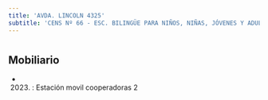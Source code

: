 ```yaml
---
title: 'AVDA. LINCOLN 4325'
subtitle: 'CENS Nº 66 - ESC. BILINGÜE PARA NIÑOS, NIÑAS, JÓVENES Y ADULTOS CON DISCAPACIDAD AUDITIVA Y FORMACIÓN INTEGRAL N° 28  B. AYROLO - ESEA EN DANZA RAMICONE CURSO VOCACIONAL DE FOLKLORE N° 15'
---
```


#


## Mobiliario

*  (2023) : Estación movil cooperadoras 2 



